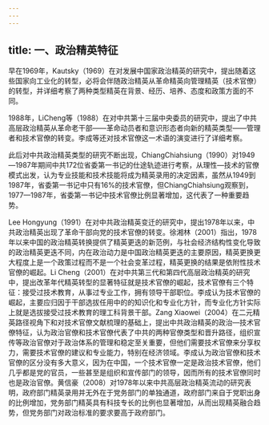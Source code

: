 ```yaml
---
---
---
```

title: 一、政治精英特征
---

早在1969年，Kautsky（1969）在对发展中国家政治精英的研究中，提出随着这些国家向工业化的转型，必将会伴随政治精英从革命精英向管理精英（技术官僚）的转型，并详细考察了两种类型精英在背景、经历、培养、态度和政策方面的不同。

1988年，LiCheng等（1988）在对中共第十三届中央委员的研究中，提出了中共高层政治精英从革命老干部——革命动员者和意识形态者向新的精英类型——管理者和技术官僚的转变。李成等还对技术官僚这一术语的演变进行了详细考察。

此后对中共政治精英类型的研究不断出现，ChiangChiahsiung（1990）对1949—1987年期间中共172位省委第一书记的仕途轨迹进行考察，从理性—技术的官僚模式出发，认为专业技能和技术技能将成为精英录用的决定因素，虽然从1949到1987年，省委第一书记中只有16%的技术官僚，但ChiangChiahsiung观察到，1977—1987年，省委第一书记中技术官僚比例显著增加，这代表了一种重要趋势。

Lee Hongyung（1991）在对中共政治精英变迁的研究中，提出1978年以来，中共政治精英出现了革命干部向党的技术官僚的转变。徐湘林（2001）指出，1978年以来中国的政治精英转换提供了精英更迭的新范例，与社会经济结构性变化导致的政治精英更迭不同，内在政治动力是中国政治精英更迭的主要原因，精英更换更大程度上是一个政策过程而不是一个社会变革过程，精英更换的结果是依附性技术官僚的崛起。Li Cheng（2001）在对中共第三代和第四代高层政治精英的研究中，提出改革年代精英转型的显著特征就是技术官僚的崛起，技术官僚有三个特征：接受过技术教育，从事过专业工作，拥有领导干部职位。李成认为技术官僚的崛起，主要应归因于干部选拔任用中的的知识化和专业化方针，而专业化方针实际上就是选拔接受过技术教育的理工科背景干部。Zang Xiaowei（2004）在二元精英路径视角下和对技术官僚文献梳理的基础上，提出中共政治精英的政治—技术官僚特征，认为政治官僚和技术官僚代表了中共的两种官僚类型和晋升路径，组织宣传等政治官僚对于政治体系的管理和稳定至关重要，但他们需要技术官僚来分享权力，需要技术官僚的建议和专业能力，特别在经济领域。李成认为政治官僚和技术官僚的区分没有多大意义，因为在中国，一个技术官僚一定是政治技术官僚，他们几乎都是党的官员，一些甚至是组织和宣传部门的领导，因而所有的技术官僚同时也是政治官僚。黄信豪（2008）对1978年以来中共高层政治精英流动的研究表明，政府部门精英录用并无外在于党务部门的单独通道，政府部门来自于党职出身的比例增加，党务部门精英具有科技专长的比例也显著增加，从而出现精英融合趋势，但党务部门对政治标准的要求要高于政府部门。

